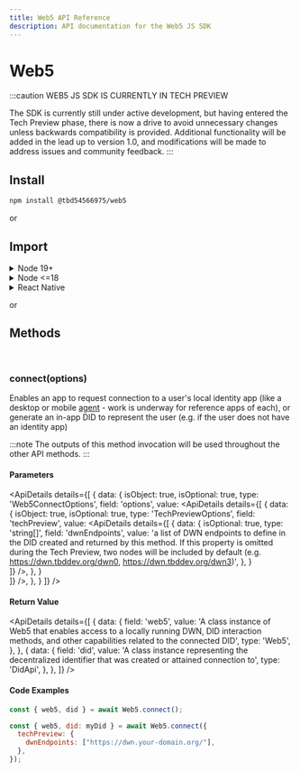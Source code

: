```yaml
---
title: Web5 API Reference
description: API documentation for the Web5 JS SDK
---
```




# Web5

:::caution
WEB5 JS SDK IS CURRENTLY IN TECH PREVIEW

The SDK is currently still under active development, but having entered the Tech Preview phase, there is now a drive to avoid unnecessary changes unless backwards compatibility is provided. Additional functionality will be added in the lead up to version 1.0, and modifications will be made to address issues and community feedback.
:::


<Divider type="slash"/>

## Install

<Tabs>
  <TabItem value="npm" label="NPM" default>

```bash
npm install @tbd54566975/web5
```
  </TabItem>
  <TabItem value="cdn" label="CDN">

<ScriptSrc unpkg={true} />

or

<ScriptSrc jsdelivr={true} />

  </TabItem>
</Tabs>

<Divider type="slash"/>

## Import

<Tabs>
  <TabItem value="npm" label="NPM" default>

<details>
<summary>Node 19+</summary>

```js
import { Web5 } from '@tbd54566975/web5';
```
</details>

<details>
<summary>Node &lt;=18</summary>

```js
/*
Needs globalThis.crypto polyfill.
This is *not* the crypto you're thinking of.
It's the original crypto...CRYPTOGRAPHY.
*/
import { webcrypto } from "node:crypto";
import { Web5 } from '@tbd54566975/web5';

// @ts-ignore
if (!globalThis.crypto) globalThis.crypto = webcrypto;
```
</details>

<details>
<summary>React Native</summary>

```js
/*
React Native needs crypto.getRandomValues polyfill and sha512.
This is *not* the crypto you're thinking of.
It's the original crypto...CRYPTOGRAPHY.
*/
import "react-native-get-random-values";
import { hmac } from "@noble/hashes/hmac";
import { sha256 } from "@noble/hashes/sha256";
import { sha512 } from "@noble/hashes/sha512";
import { Web5 } from '@tbd54566975/web5';

ed.etc.sha512Sync = (...m) => sha512(ed.etc.concatBytes(...m));
ed.etc.sha512Async = (...m) => Promise.resolve(ed.etc.sha512Sync(...m));

secp.etc.hmacSha256Sync = (k, ...m) =>
  hmac(sha256, k, secp.etc.concatBytes(...m));
secp.etc.hmacSha256Async = (k, ...m) =>
  Promise.resolve(secp.etc.hmacSha256Sync(k, ...m));
```
</details>

  </TabItem>
  <TabItem value="cdn" label="CDN">

<ScriptSrc unpkg={true} />

or

<ScriptSrc jsdelivr={true} />

  </TabItem>
</Tabs>

<Divider type="slash"/>

<section class="api-docs">

## Methods

<br/>

### connect(options)

Enables an app to request connection to a user's local identity app (like a desktop or mobile [agent](/docs/web5/learn/agents) - work is underway for reference apps of each), or generate an in-app DID to represent the user (e.g. if the user does not have an identity app)

:::note
The outputs of this method invocation will be used throughout the other API methods.
:::

#### Parameters

<ApiDetails
  details={[
    {
      data: {
        isObject: true,
        isOptional: true,
        type: 'Web5ConnectOptions',
        field: 'options',
        value: <ApiDetails
                details={[
                {
                    data: {
                        isObject: true,
                        isOptional: true,
                        type: 'TechPreviewOptions',
                        field: 'techPreview',
                        value: <ApiDetails
                                details={[
                                {
                                    data: {
                                        isOptional: true,
                                        type: 'string[]',
                                        field: 'dwnEndpoints',
                                        value: 'a list of DWN endpoints to define in the DID created and returned by this method. If this property is omitted during the Tech Preview, two nodes will be included by default (e.g. https://dwn.tbddev.org/dwn0, https://dwn.tbddev.org/dwn3)',
                                    },
                                }                            
                            ]}
                            />,
                    },
                }                             
            ]}
          />,
        },
    }
  ]}
/>

#### Return Value

<ApiDetails
  details={[
    {
      data: {
        field: 'web5',
        value: 'A class instance of Web5 that enables access to a locally running DWN, DID interaction methods, and other capabilities related to the connected DID',
        type: 'Web5',
      },
    },
    {
      data: {
        field: 'did',
        value: 'A class instance representing the decentralized identifier that was created or attained connection to',
        type: 'DidApi',
      },
    },
  ]}
/>


#### Code Examples

```js
const { web5, did } = await Web5.connect();
```

```js
const { web5, did: myDid } = await Web5.connect({
  techPreview: {
    dwnEndpoints: ["https://dwn.your-domain.org/"],
  },
});
```

</section>
